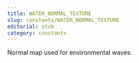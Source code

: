 ```yaml
---
title: WATER_NORMAL_TEXTURE
slug: constants/WATER_NORMAL_TEXTURE
editorial: stub
category: constants
---
```


<LSLConstant
	name="WATER_NORMAL_TEXTURE"
	type="integer"
	value="107"
/>

Normal map used for environmental waves.
